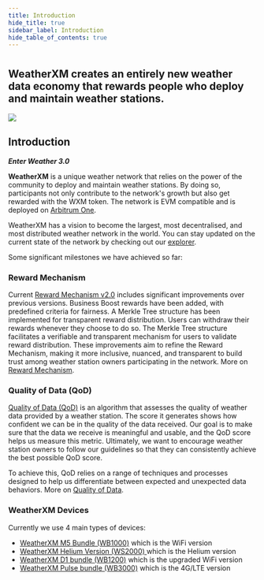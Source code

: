 ```yaml
---
title: Introduction
hide_title: true
sidebar_label: Introduction
hide_table_of_contents: true
---
```



<div class="row">
  <div class="col col--8">
      <h1></h1>
      <h2 className="subtitle">WeatherXM creates an entirely new weather data economy that rewards people who deploy and maintain weather stations.</h2>
  </div>
</div>

<div class="control">
  <img src={useBaseUrl("/img/introduction/wxm-network-banner.svg")} />
</div>

## Introduction
***Enter Weather 3.0***

**WeatherXM** is a unique weather network that relies on the power of the community to deploy and maintain weather stations.
By doing so, participants not only contribute to the network's growth but also get rewarded with the WXM token.
The network is EVM compatible and is deployed on [Arbitrum One](https://arbiscan.io/token/0xb6093b61544572ab42a0e43af08abafd41bf25a6). 

WeatherXM has a vision to become the largest, most decentralised, and most distributed weather network in the world.
You can stay updated on the current state of the network by checking out our [explorer](https://explorer.weatherxm.com).

Some significant milestones we have achieved so far:

### Reward Mechanism
Current [Reward Mechanism v2.0](/rewards/reward-mechanism) includes significant improvements over previous versions.
Business Boost rewards have been added, with predefined criteria for fairness.
A Merkle Tree structure has been implemented for transparent reward distribution.
Users can withdraw their rewards whenever they choose to do so.
The Merkle Tree structure facilitates a verifiable and transparent mechanism for users to validate reward distribution.
These improvements aim to refine the Reward Mechanism, making it more inclusive, nuanced, and transparent to build trust among weather station owners participating in the network.
More on [Reward Mechanism](/rewards/reward-mechanism).

### Quality of Data (QoD)
[Quality of Data (QoD)](/rewards/quality-of-data) is an algorithm that assesses the quality of weather data provided by a weather station. The score it generates shows how confident we can be in the quality of the data received. Our goal is to make sure that the data we receive is meaningful and usable, and the QoD score helps us measure this metric. Ultimately, we want to encourage weather station owners to follow our guidelines so that they can consistently achieve the best possible QoD score.

To achieve this, QoD relies on a range of techniques and processes designed to help us differentiate between expected and unexpected data behaviors.
More on [Quality of Data](/rewards/quality-of-data).

### WeatherXM Devices
Currently we use 4 main types of devices:
- [WeatherXM M5 Bundle (WB1000)](/wxm-devices/wifi-m5-bundle/wxm-ws1000-introduction) which is the WiFi version
- [WeatherXM Helium Version (WS2000) ](/wxm-devices/helium-bundle/wxm-ws2000-introduction) which is the Helium version
- [WeatherXM D1 bundle (WB1200)](/wxm-devices/d1/introduction) which is the upgraded WiFi version
- [WeatherXM Pulse bundle (WB3000)](/wxm-devices/pulse-bundle/introduction) which is the 4G/LTE version










